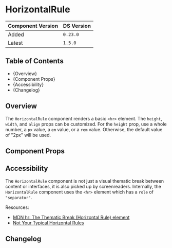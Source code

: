 

<Meta of={HorizontalRuleStories} />

# HorizontalRule

| Component Version | DS Version |
| ----------------- | ---------- |
| Added             | `0.23.0`   |
| Latest            | `1.5.0`    |

## Table of Contents

- {<Link href="#overview" target="_self">Overview</Link>}
- {<Link href="#component-props" target="_self">Component Props</Link>}
- {<Link href="#accessibility" target="_self">Accessibility</Link>}
- {<Link href="#changelog" target="_self">Changelog</Link>}

## Overview

<Description of={HorizontalRuleStories} />

The `HorizontalRule` component renders a basic `<hr>` element. The `height`,
`width`, and `align` props can be customized. For the `height` prop, use a whole
number, a `px` value, a `em` value, or a `rem` value. Otherwise, the default
value of "2px" will be used.

## Component Props

<Canvas of={HorizontalRuleStories.WithControls} />

<ArgTypes of={HorizontalRuleStories.WithControls} />

## Accessibility

The `HorizontalRule` component is not just a visual thematic break between
content or interfaces, it is also picked up by screenreaders. Internally, the
`HorizontalRule` component uses the `<hr>` element which has a `role` of
`"separator"`.

Resources:

- [MDN hr: The Thematic Break (Horizontal Rule) element](https://developer.mozilla.org/en-US/docs/Web/HTML/Element/hr)
- [Not Your Typical Horizontal Rules](https://www.sarasoueidan.com/blog/horizontal-rules/#)

## Changelog

<ComponentChangelogTable changelogData={changelogData} />
